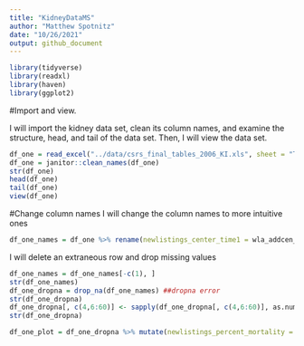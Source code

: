 ```yaml
---
title: "KidneyDataMS"
author: "Matthew Spotnitz"
date: "10/26/2021"
output: github_document
---
```


```r
library(tidyverse)
library(readxl)
library(haven)
library(ggplot2)
```

#Import and view.

I will import the kidney data set, clean its column names, and examine the structure, head, and tail of the data set. Then, I will view the data set.
```r
df_one = read_excel("../data/csrs_final_tables_2006_KI.xls", sheet = "Table B1")
df_one = janitor::clean_names(df_one)
str(df_one)
head(df_one)
tail(df_one)
view(df_one)
```

#Change column names
I will change the column names to more intuitive ones
```r
df_one_names = df_one %>% rename(newlistings_center_time1 = wla_addcen_nc1, newlistings_center_time2 = wla_addcen_nc2, newlistings_center_all = wla_addcen_pcz,newlistings_regional = wla_addcen_prz, newlistings_usa = wla_addcen_puz)  %>% rename( endlistings_center_time1 = wla_end_nc1, endlistings_center_time2 = wla_end_nc2, endlistings_center_all = wla_end_pcz, endlistings_regional = wla_end_prz, endlistings_usa = wla_end_puz) %>% rename(deteriorated_center_time1 = wla_remdet_nc1, deteriorated_center_time2 = wla_remdet_nc2, deteriorated_center_all = wla_remdet_pcz, deteriorated_regional = wla_remdet_prz, deteriorated_usa = wla_remdet_puz) %>% rename( died_center_time1 = wla_remdied_nc1, died_center_time2 = wla_remdied_nc2, died_center_all = wla_remdied_pcz, died_regional = wla_remdied_prz, died_usa = wla_remdied_puz) %>% rename(other_center_time1 = wla_remoth_nc1, other_center_time2 = wla_remoth_nc2, other_center_all = wla_remoth_pcz, other_regional = wla_remoth_prz, other_usa = wla_remoth_puz) %>% rename( recovered_center_time1 = wla_remrec_nc1, recovered_center_time2 = wla_remrec_nc2, recovered_center_all = wla_remrec_pcz, recovered_regional = wla_remrec_prz, recovered_usa = wla_remrec_puz) %>% rename(transfer_center_time1 = wla_remtfer_nc1, transfer_center_time2 = wla_remtfer_nc2, transfer_center_all = wla_remtfer_pcz, transfer_regional = wla_remtfer_prz, transfer_usa = wla_remtfer_puz) %>% rename(deceased_donor_center_time1 = wla_remtxc_nc1, deceased_donor_center_time2 = wla_remtxc_nc2, deceased_donor_center_all = wla_remtxc_pcz, deceased_donor_regional = wla_remtxc_prz, deceased_donor_usa = wla_remtxc_puz) %>% rename(living_donor_center_time1 = wla_remtxl_nc1, living_donor_center_time2 = wla_remtxl_nc2, living_donor_center_all = wla_remtxl_pcz, living_donor_regional = wla_remtxl_prz, living_donor_usa = wla_remtxl_puz) %>% rename(transplant_other_center_time1 = wla_remtxoc_nc1, transplant_other_center_time2 = wla_remtxoc_nc2, transplant_other_center_all = wla_remtxoc_pcz, transplant_other_regional = wla_remtxoc_prz, transplant_other_center_usa = wla_remtxoc_puz) %>% rename(start_waitlist_center_time1 = wla_st_nc1, start_waitlist_center_time2 = wla_st_nc2, start_waitlist_center_all = wla_st_pcz, start_waitlist_regional = wla_st_prz, start_waitlist_usa = wla_st_puz) %>% view() 
```
I will delete an extraneous row and drop missing values
```r
df_one_names = df_one_names[-c(1), ]
str(df_one_names)
df_one_dropna = drop_na(df_one_names) ##dropna error
str(df_one_dropna) 
df_one_dropna[, c(4,6:60)] <- sapply(df_one_dropna[, c(4,6:60)], as.numeric)
str(df_one_dropna)
```

```r
df_one_plot = df_one_dropna %>% mutate(newlistings_percent_mortality = 100*died_center_all/newlistings_center_all) %>% ggplot(aes(x=newlistings_center_all, y = newlistings_percent_mortality)) + geom_point()
```